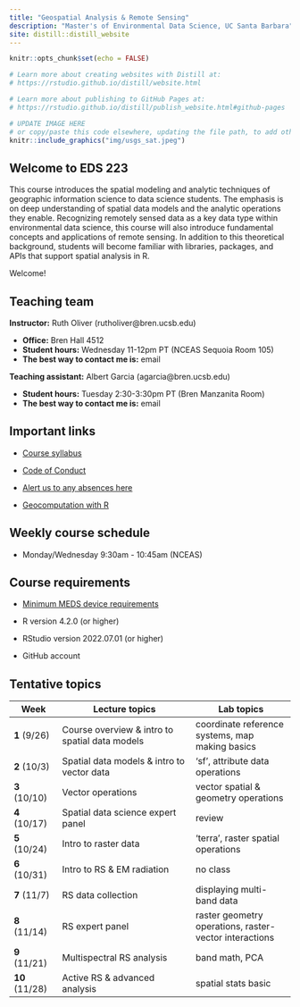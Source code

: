 ```yaml
---
title: "Geospatial Analysis & Remote Sensing"
description: "Master's of Environmental Data Science, UC Santa Barbara"
site: distill::distill_website
---
```


```r
knitr::opts_chunk$set(echo = FALSE)

# Learn more about creating websites with Distill at:
# https://rstudio.github.io/distill/website.html

# Learn more about publishing to GitHub Pages at:
# https://rstudio.github.io/distill/publish_website.html#github-pages

```

```r

# UPDATE IMAGE HERE 
# or copy/paste this code elsewhere, updating the file path, to add other images to your site!
knitr::include_graphics("img/usgs_sat.jpeg")
```

## Welcome to EDS 223

This course introduces the spatial modeling and analytic techniques of geographic information science to data science students. The emphasis is on deep understanding of spatial data models and the analytic operations they enable. Recognizing remotely sensed data as a key data type within environmental data science, this course will also introduce fundamental concepts and applications of remote sensing. In addition to this theoretical background, students will become familiar with libraries, packages, and APIs that support spatial analysis in R.

Welcome!

## Teaching team

**Instructor:** Ruth Oliver (rutholiver\@bren.ucsb.edu)

-   **Office:** Bren Hall 4512
-   **Student hours:** Wednesday 11-12pm PT (NCEAS Sequoia Room 105)
-   **The best way to contact me is:** email

**Teaching assistant:** Albert Garcia (agarcia\@bren.ucsb.edu)

-   **Student hours:** Tuesday 2:30-3:30pm PT (Bren Manzanita Room)
-   **The best way to contact me is:** email

## Important links

-   [Course syllabus](syllabus.pdf)

-   [Code of Conduct](https://www.sa.ucsb.edu/regulations/student-conduct-code/student-conduct-code)
-   [Alert us to any absences here](https://forms.gle/TtFZZWT9sSsPS5Ep6)

-   [Geocomputation with R](https://geocompr.robinlovelace.net/index.html)


## Weekly course schedule

-   Monday/Wednesday 9:30am - 10:45am (NCEAS)


## Course requirements

-   [Minimum MEDS device requirements](https://ucsb-meds.github.io/computer_reqs.html)

-   R version 4.2.0 (or higher)

-   RStudio version 2022.07.01 (or higher)

-   GitHub account


## Tentative topics

| Week | Lecture topics | Lab topics |
|------|----------------|------------|
| **1** (9/26) | Course overview & intro to spatial data models| coordinate reference systems, map making basics|
| **2** (10/3) | Spatial data models & intro to vector data| 'sf', attribute data operations|
| **3** (10/10) | Vector operations | vector spatial & geometry operations|
| **4** (10/17) | Spatial data science expert panel| review|
| **5** (10/24) | Intro to raster data| 'terra', raster spatial operations|
| **6** (10/31) | Intro to RS & EM radiation| no class|
| **7** (11/7)  | RS data collection | displaying multi-band data |
| **8** (11/14) | RS expert panel| raster geometry operations, raster-vector interactions|
| **9** (11/21) | Multispectral RS analysis| band math, PCA     |
| **10** (11/28) | Active RS & advanced analysis| spatial stats basic     |
